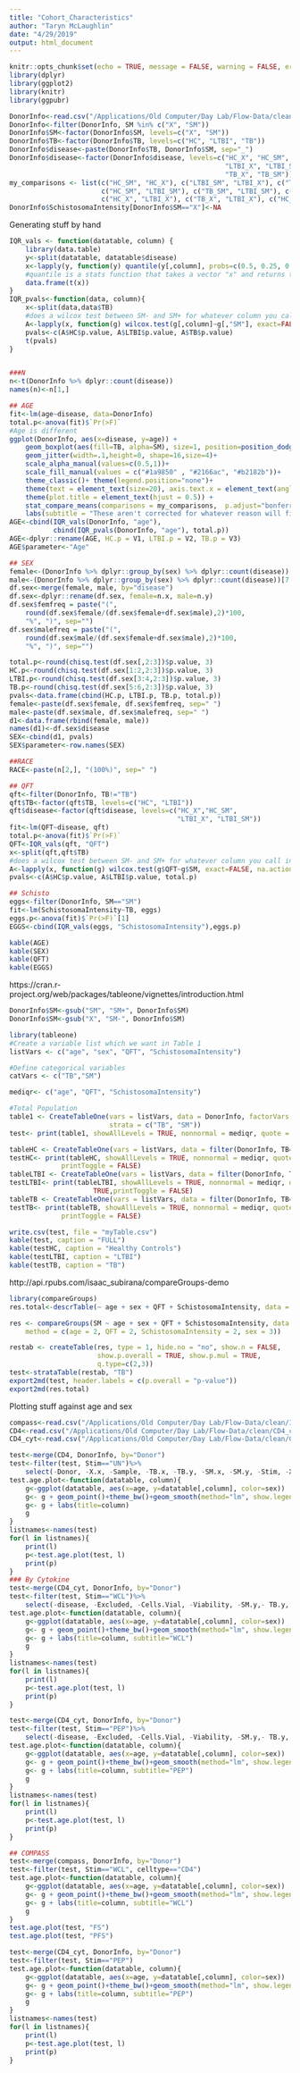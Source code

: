 ```yaml
---
title: "Cohort_Characteristics"
author: "Taryn McLaughlin"
date: "4/29/2019"
output: html_document
---
```


```r
knitr::opts_chunk$set(echo = TRUE, message = FALSE, warning = FALSE, error=FALSE)
library(dplyr)
library(ggplot2)
library(knitr)
library(ggpubr)
```

```r
DonorInfo<-read.csv("/Applications/Old Computer/Day Lab/Flow-Data/clean/DonorInfo_clean.csv")
DonorInfo<-filter(DonorInfo, SM %in% c("X", "SM"))
DonorInfo$SM<-factor(DonorInfo$SM, levels=c("X", "SM"))
DonorInfo$TB<-factor(DonorInfo$TB, levels=c("HC", "LTBI", "TB"))
DonorInfo$disease<-paste(DonorInfo$TB, DonorInfo$SM, sep="_")
DonorInfo$disease<-factor(DonorInfo$disease, levels=c("HC_X", "HC_SM",
                                                      "LTBI_X", "LTBI_SM",
                                                      "TB_X", "TB_SM"))
my_comparisons <- list(c("HC_SM", "HC_X"), c("LTBI_SM", "LTBI_X"), c("TB_SM", "TB_X"), 
                       c("HC_SM", "LTBI_SM"), c("TB_SM", "LTBI_SM"), c("HC_SM", "TB_SM"),
                       c("HC_X", "LTBI_X"), c("TB_X", "LTBI_X"), c("HC_X", "TB_X"))
DonorInfo$SchistosomaIntensity[DonorInfo$SM=="X"]<-NA

```

Generating stuff by hand
```r
IQR_vals <- function(datatable, column) {
    library(data.table)
    y<-split(datatable, datatable$disease)
    x<-lapply(y, function(y) quantile(y[,column], probs=c(0.5, 0.25, 0.75), na.rm=TRUE))
    #quantile is a stats function that takes a vector "x" and returns the value at a specified quantile
    data.frame(t(x))
}
IQR_pvals<-function(data, column){
    x<-split(data,data$TB)
    #does a wilcox test between SM- and SM+ for whatever column you call in the column argument
    A<-lapply(x, function(g) wilcox.test(g[,column]~g[,"SM"], exact=FALSE, na.action = na.pass))
    pvals<-c(A$HC$p.value, A$LTBI$p.value, A$TB$p.value)
    t(pvals)         
}


###N
n<-t(DonorInfo %>% dplyr::count(disease))
names(n)<-n[1,]

## AGE
fit<-lm(age~disease, data=DonorInfo)
total.p<-anova(fit)$`Pr(>F)`
#Age is different
ggplot(DonorInfo, aes(x=disease, y=age)) +
    geom_boxplot(aes(fill=TB, alpha=SM), size=1, position=position_dodge(width = 1), outlier.shape=NA) +
    geom_jitter(width=.1,height=0, shape=16,size=4)+
    scale_alpha_manual(values=c(0.5,1))+
    scale_fill_manual(values = c("#1a9850" , "#2166ac", "#b2182b"))+
    theme_classic()+ theme(legend.position="none")+
    theme(text = element_text(size=20), axis.text.x = element_text(angle=90, vjust=0.6)) + 
    theme(plot.title = element_text(hjust = 0.5)) +
    stat_compare_means(comparisons = my_comparisons,  p.adjust="bonferroni", aes(label=..p.adj..))+
    labs(subtitle = "These aren't corrected for whatever reason will figure out later")
AGE<-cbind(IQR_vals(DonorInfo, "age"),
           cbind(IQR_pvals(DonorInfo, "age"), total.p))
AGE<-dplyr::rename(AGE, HC.p = V1, LTBI.p = V2, TB.p = V3)
AGE$parameter<-"Age"

## SEX
female<-(DonorInfo %>% dplyr::group_by(sex) %>% dplyr::count(disease))[1:6,2:3]
male<-(DonorInfo %>% dplyr::group_by(sex) %>% dplyr::count(disease))[7:12,2:3]
df.sex<-merge(female, male, by="disease")
df.sex<-dplyr::rename(df.sex, female=n.x, male=n.y)
df.sex$femfreq = paste("(",
    round(df.sex$female/(df.sex$female+df.sex$male),2)*100, 
    "%", ")", sep="")
df.sex$malefreq = paste("(",
    round(df.sex$male/(df.sex$female+df.sex$male),2)*100,
    "%", ")", sep="")

total.p<-round(chisq.test(df.sex[,2:3])$p.value, 3)
HC.p<-round(chisq.test(df.sex[1:2,2:3])$p.value, 3)
LTBI.p<-round(chisq.test(df.sex[3:4,2:3])$p.value, 3)
TB.p<-round(chisq.test(df.sex[5:6,2:3])$p.value, 3)
pvals<-data.frame(cbind(HC.p, LTBI.p, TB.p, total.p))
female<-paste(df.sex$female, df.sex$femfreq, sep=" ")
male<-paste(df.sex$male, df.sex$malefreq, sep=" ")
d1<-data.frame(rbind(female, male))
names(d1)<-df.sex$disease
SEX<-cbind(d1, pvals)
SEX$parameter<-row.names(SEX)

##RACE
RACE<-paste(n[2,], "(100%)", sep=" ")

## QFT
qft<-filter(DonorInfo, TB!="TB")
qft$TB<-factor(qft$TB, levels=c("HC", "LTBI"))
qft$disease<-factor(qft$disease, levels=c("HC_X","HC_SM",
                                          "LTBI_X", "LTBI_SM"))
fit<-lm(QFT~disease, qft)
total.p<-anova(fit)$`Pr(>F)`
QFT<-IQR_vals(qft, "QFT")
x<-split(qft,qft$TB)
#does a wilcox test between SM- and SM+ for whatever column you call in the column argument
A<-lapply(x, function(g) wilcox.test(g$QFT~g$SM, exact=FALSE, na.action = na.pass))
pvals<-c(A$HC$p.value, A$LTBI$p.value, total.p)

## Schisto
eggs<-filter(DonorInfo, SM=="SM")
fit<-lm(SchistosomaIntensity~TB, eggs)
eggs.p<-anova(fit)$`Pr(>F)`[1]
EGGS<-cbind(IQR_vals(eggs, "SchistosomaIntensity"),eggs.p)

kable(AGE)
kable(SEX)
kable(QFT)
kable(EGGS)
```

https://cran.r-project.org/web/packages/tableone/vignettes/introduction.html

```r
DonorInfo$SM<-gsub("SM", "SM+", DonorInfo$SM)
DonorInfo$SM<-gsub("X", "SM-", DonorInfo$SM)

library(tableone)
#Create a variable list which we want in Table 1
listVars <- c("age", "sex", "QFT", "SchistosomaIntensity")

#Define categorical variables
catVars <- c("TB","SM")

mediqr<- c("age", "QFT", "SchistosomaIntensity")

#Total Population
table1 <- CreateTableOne(vars = listVars, data = DonorInfo, factorVars = catVars,
                         strata = c("TB", "SM"))
test<- print(table1, showAllLevels = TRUE, nonnormal = mediqr, quote = FALSE, noSpaces = TRUE, printToggle = FALSE, na.print=FALSE)

tableHC <- CreateTableOne(vars = listVars, data = filter(DonorInfo, TB=="HC"), factorVars = catVars, strata = "SM")
testHC<- print(tableHC, showAllLevels = TRUE, nonnormal = mediqr, quote = FALSE, noSpaces = TRUE,
             printToggle = FALSE)
tableLTBI <- CreateTableOne(vars = listVars, data = filter(DonorInfo, TB=="LTBI"), factorVars = catVars, strata = "SM")
testLTBI<- print(tableLTBI, showAllLevels = TRUE, nonnormal = mediqr, quote = FALSE, noSpaces =
                     TRUE,printToggle = FALSE)
tableTB <- CreateTableOne(vars = listVars, data = filter(DonorInfo, TB=="TB"), factorVars = catVars, strata = "SM")
testTB<- print(tableTB, showAllLevels = TRUE, nonnormal = mediqr, quote = FALSE, noSpaces = TRUE,
             printToggle = FALSE)

write.csv(test, file = "myTable.csv")
kable(test, caption = "FULL")
kable(testHC, caption = "Healthy Controls")
kable(testLTBI, caption = "LTBI")
kable(testTB, caption = "TB")
```

http://api.rpubs.com/isaac_subirana/compareGroups-demo

```r

library(compareGroups)
res.total<-descrTable(~ age + sex + QFT + SchistosomaIntensity, data = DonorInfo, na.action = na.exclude)

res <- compareGroups(SM ~ age + sex + QFT + SchistosomaIntensity, data = DonorInfo,
    method = c(age = 2, QFT = 2, SchistosomaIntensity = 2, sex = 3))

restab <- createTable(res, type = 1, hide.no = "no", show.n = FALSE,
                      show.p.overall = TRUE, show.p.mul = TRUE,
                      q.type=c(2,3))
test<-strataTable(restab, "TB")
export2md(test, header.labels = c(p.overall = "p-value"))
export2md(res.total)

```

Plotting stuff against age and sex
```r
compass<-read.csv("/Applications/Old Computer/Day Lab/Flow-Data/clean/ICS_Compass_scores_complete.csv")
CD4<-read.csv("/Applications/Old Computer/Day Lab/Flow-Data/clean/CD4_clean.csv")
CD4_cyt<-read.csv("/Applications/Old Computer/Day Lab/Flow-Data/clean/CD4_Cytokine_clean.csv")

test<-merge(CD4, DonorInfo, by="Donor")
test<-filter(test, Stim=="UN")%>%
    select(-Donor, -X.x, -Sample, -TB.x, -TB.y, -SM.x, -SM.y, -Stim, -X.y, -Excluded)
test.age.plot<-function(datatable, column){
    g<-ggplot(datatable, aes(x=age, y=datatable[,column], color=sex))
    g<- g + geom_point()+theme_bw()+geom_smooth(method="lm", show.legend=TRUE)
    g<- g + labs(title=column)
    g
}
listnames<-names(test)
for(l in listnames){
    print(l)
    p<-test.age.plot(test, l)
    print(p)
}
### By Cytokine
test<-merge(CD4_cyt, DonorInfo, by="Donor")
test<-filter(test, Stim=="WCL")%>%
    select(-disease, -Excluded, -Cells.Vial, -Viability, -SM.y,- TB.y, -X.y, -SM.x,- TB.x, -X.x,-Sample)
test.age.plot<-function(datatable, column){
    g<-ggplot(datatable, aes(x=age, y=datatable[,column], color=sex))
    g<- g + geom_point()+theme_bw()+geom_smooth(method="lm", show.legend=TRUE)
    g<- g + labs(title=column, subtitle="WCL")
    g
}
listnames<-names(test)
for(l in listnames){
    print(l)
    p<-test.age.plot(test, l)
    print(p)
}

test<-merge(CD4_cyt, DonorInfo, by="Donor")
test<-filter(test, Stim=="PEP")%>%
    select(-disease, -Excluded, -Cells.Vial, -Viability, -SM.y,- TB.y, -X.y, -SM.x,- TB.x, -X.x,-Sample)
test.age.plot<-function(datatable, column){
    g<-ggplot(datatable, aes(x=age, y=datatable[,column], color=sex))
    g<- g + geom_point()+theme_bw()+geom_smooth(method="lm", show.legend=TRUE)
    g<- g + labs(title=column, subtitle="PEP")
    g
}
listnames<-names(test)
for(l in listnames){
    print(l)
    p<-test.age.plot(test, l)
    print(p)
}

## COMPASS
test<-merge(compass, DonorInfo, by="Donor")
test<-filter(test, Stim=="WCL", celltype=="CD4")
test.age.plot<-function(datatable, column){
    g<-ggplot(datatable, aes(x=age, y=datatable[,column], color=sex))
    g<- g + geom_point()+theme_bw()+geom_smooth(method="lm", show.legend=TRUE)
    g<- g + labs(title=column, subtitle="WCL")
    g
}
test.age.plot(test, "FS")
test.age.plot(test, "PFS")

test<-merge(CD4_cyt, DonorInfo, by="Donor")
test<-filter(test, Stim=="PEP")
test.age.plot<-function(datatable, column){
    g<-ggplot(datatable, aes(x=age, y=datatable[,column], color=sex))
    g<- g + geom_point()+theme_bw()+geom_smooth(method="lm", show.legend=TRUE)
    g<- g + labs(title=column, subtitle="PEP")
    g
}
listnames<-names(test)
for(l in listnames){
    print(l)
    p<-test.age.plot(test, l)
    print(p)
}
```


